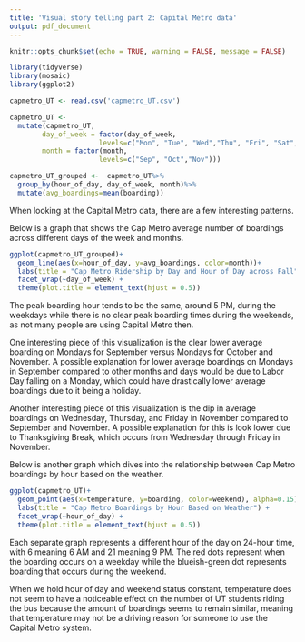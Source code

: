 ```yaml
---
title: 'Visual story telling part 2: Capital Metro data'
output: pdf_document
---
```


```r
knitr::opts_chunk$set(echo = TRUE, warning = FALSE, message = FALSE)
```

```r
library(tidyverse)
library(mosaic)
library(ggplot2)

capmetro_UT <- read.csv('capmetro_UT.csv')

capmetro_UT <- 
  mutate(capmetro_UT,
        day_of_week = factor(day_of_week,
                      levels=c("Mon", "Tue", "Wed","Thu", "Fri", "Sat","Sun")),
        month = factor(month,
                      levels=c("Sep", "Oct","Nov")))

capmetro_UT_grouped <-  capmetro_UT%>%
  group_by(hour_of_day, day_of_week, month)%>%
  mutate(avg_boardings=mean(boarding))
```

When looking at the Capital Metro data, there are a few interesting patterns. 

Below is a graph that shows the Cap Metro average number of boardings across different days of the week and months. 

```r
ggplot(capmetro_UT_grouped)+
  geom_line(aes(x=hour_of_day, y=avg_boardings, color=month))+
  labs(title = "Cap Metro Ridership by Day and Hour of Day across Fall") +
  facet_wrap(~day_of_week) +
  theme(plot.title = element_text(hjust = 0.5))
```

The peak boarding hour tends to be the same, around 5 PM, during the weekdays while there is no clear peak boarding times during the weekends, as not many people are using Capital Metro then. 

One interesting piece of this visualization is the clear lower average boarding on Mondays for September versus Mondays for October and November. A possible explanation for lower average boardings on Mondays in September compared to other months and days would be due to Labor Day falling on a Monday, which could have drastically lower average boardings due to it being a holiday.

Another interesting piece of this visualization is the dip in average boardings on Wednesday, Thursday, and Friday in November compared to September and November. A possible explanation for this is  look lower due to Thanksgiving Break, which occurs from Wednesday through Friday in November.

Below is another graph which dives into the relationship between Cap Metro boardings by hour based on the weather.

```r
ggplot(capmetro_UT)+
  geom_point(aes(x=temperature, y=boarding, color=weekend), alpha=0.15)+
  labs(title = "Cap Metro Boardings by Hour Based on Weather") +
  facet_wrap(~hour_of_day) +
  theme(plot.title = element_text(hjust = 0.5))
```

Each separate graph represents a different hour of the day on 24-hour time, with 6 meaning 6 AM and 21 meaning 9 PM. The red dots represent when the boarding occurs on a weekday while the blueish-green dot represents boarding that occurs during the weekend. 

When we hold hour of day and weekend status constant, temperature does not seem to have a noticeable effect on the number of UT students riding the bus because the amount of boardings seems to remain similar, meaning that temperature may not be a driving reason for someone to use the Capital Metro system. 